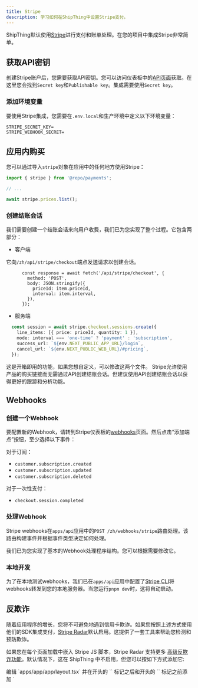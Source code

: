 ```yaml
---
title: Stripe
description: 学习如何在ShipThing中设置Stripe支付。
---
```


ShipThing默认使用[Stripe](https://stripe.com/)进行支付和账单处理。在您的项目中集成Stripe非常简单。

## 获取API密钥

创建Stripe账户后，您需要获取API密钥。您可以访问仪表板中的[API页面](https://dashboard.stripe.com/apikeys)获取。在这里您会找到`Secret key`和`Publishable key`。集成需要使用`Secret key`。

### 添加环境变量

要使用Stripe集成，您需要在`.env.local`和生产环境中定义以下环境变量：

```env .env.local
STRIPE_SECRET_KEY=
STRIPE_WEBHOOK_SECRET=
```

## 应用内购买

您可以通过导入`stripe`对象在应用中的任何地方使用Stripe：

```ts page.tsx {1,5}
import { stripe } from '@repo/payments';

// ...

await stripe.prices.list();
```

### 创建结账会话

我们需要创建一个结账会话来向用户收费，我们已为您实现了整个过程。它包含两部分：

- 客户端

它向`/zh/api/stripe/checkout`端点发送请求以创建会话。

```tsx apps/web/[locale]/components/payment/price-form.tsx
      const response = await fetch('/api/stripe/checkout', {
        method: 'POST',
        body: JSON.stringify({
          priceId: item.priceId,
          interval: item.interval,
        }),
      });
```

- 服务端

```ts apps/web/api/stripe/checkout/route.ts
  const session = await stripe.checkout.sessions.create({
    line_items: [{ price: priceId, quantity: 1 }],
    mode: interval === 'one-time' ? 'payment' : 'subscription',
    success_url: `${env.NEXT_PUBLIC_APP_URL}/login`,
    cancel_url: `${env.NEXT_PUBLIC_WEB_URL}/#pricing`,
  });
```

<Tip>
这是开箱即用的功能，如果您想自定义，可以修改这两个文件。
</Tip>

<Tip>
Stripe允许使用产品的购买链接而无需通过API创建结账会话。但建议使用API创建结账会话以获得更好的跟踪和分析功能。
</Tip>

## Webhooks

### 创建一个Webhook

要配置新的Webhook，请转到Stripe仪表板的[webhooks](https://dashboard.stripe.com/webhooks)页面。然后点击“添加端点”按钮，至少选择以下事件：

对于订阅：
- `customer.subscription.created`
- `customer.subscription.updated`
- `customer.subscription.deleted`

对于一次性支付：
- `checkout.session.completed`


### 处理Webhook

Stripe webhooks在`apps/api`应用中的`POST /zh/webhooks/stripe`路由处理。该路由构建事件并根据事件类型决定如何处理。

<Note>
我们已为您实现了基本的Webhook处理程序结构。您可以根据需要修改它。
</Note>

### 本地开发

为了在本地测试webhooks，我们已在`apps/api`应用中配置了[Stripe CLI](https://stripe.com/docs/stripe-cli)将webhooks转发到您的本地服务器。当您运行`pnpm dev`时，这将自动启动。

## 反欺诈

随着应用程序的增长，您将不可避免地遇到信用卡欺诈。如果您按照上述方式使用他们的SDK集成支付，[Stripe Radar](https://stripe.com/radar)默认启用。这提供了一套工具来帮助您检测和预防欺诈。

如果您在每个页面加载中嵌入 Stripe JS 脚本，Stripe Radar 支持更多 [高级反欺诈功能](https://docs.stripe.com/disputes/prevention/advanced-fraud-detection)。默认情况下，这在 ShipThing 中不启用，但您可以按如下方式添加它:

<Steps>
  <Step title="Edit the layout">
    编辑 `apps/app/app/layout.tsx` 并在开头的 `<html>` 标记之后和开头的 `<body>` 标记之前添加 `<Script src="https://js.stripe.com/v3/" />`。您还需要添加 `import Script from 'next/script'`

    ```tsx {5, 13}
    import '@repo/design-system/styles/globals.css';
    import { DesignSystemProvider } from '@repo/design-system';
    import { fonts } from '@repo/design-system/lib/fonts';
    import type { ReactNode } from 'react';
    import Script from 'next/script';

    type RootLayoutProperties = {
      readonly children: ReactNode;
    };

    const RootLayout = ({ children }: RootLayoutProperties) => (
      <html lang="en" className={fonts} suppressHydrationWarning>
        <Script src="https://js.stripe.com/v3/" />
        <body>
          <DesignSystemProvider>{children}</DesignSystemProvider>
        </body>
      </html>
    );

    export default RootLayout;
    ```
  </Step>
  <Step title="Add script to the website">
    在网站的 `apps/web/app/layout.tsx` 中添加相同的脚本。
  </Step>
  <Step title="Prevent common fraud patterns with Arcjet">
    使用 [Arcjet](/packages/security/application) [IP 地址分析](https://docs.arcjet.com/reference/nextjs#ip-analysis) [阻止来自 VPN 和代理服务器的请求](https://docs.arcjet.com/blueprints/vpn-proxy-detection) 防止常见的欺诈模式。这些通常被欺诈者用来隐藏自己的位置，但也有合法用途，因此默认情况下不会被阻止。您可以简单地阻止这些用户，也可以调整结账流程，要求在处理他们的付款之前获得批准。
  </Step>
</Steps>

例如，在`apps/app/app/(authenticated)/layout.tsx`中，你可以在调用`aj.protect()`后添加以下内容:

```ts
import { redirect } from 'next/navigation';
// ...

if (
  decision.ip.isHosting() ||
  decision.ip.isVpn() ||
  decision.ip.isProxy() ||
  decision.ip.isRelay()
) {
  // The IP is from a hosting provider, VPN, or proxy. We can check the name
  // of the service and customize the response
  if (decision.ip.hasService()) {
    if (decision.ip.service !== 'Apple Private Relay') {
      // We trust Apple Private Relay because it requires an active iCloud
      // subscription, so deny all other VPNs
      redirect('/vpn-blocked');
    }
  } else {
    // The service name is not available, but we still think it's a VPN
    redirect('/vpn-blocked');
  }
}
```

在这种情况下，我们将提供一个友好的重定向到一个页面，解释用户被阻止的原因（您需要创建该页面）。您也可以返回更通用的错误信息。更多高级示例请参阅 [Arcjet 文档](https://docs.arcjet.com/blueprints/payment-form#additional-checks)。